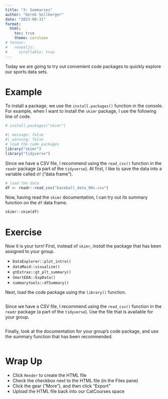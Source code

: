 ```yaml
---
title: "3: Summaries"
author: "Derek Sollberger"
date: "2023-08-31"
format:
  html:
    toc: true
    theme: cerulean
# format:
#   revealjs:
#     scrollable: true
---
```


Today we are going to try out convenient code packages to quickly explore our sports data sets.

# Example

To install a package, we use the `install.packages()` function in the console.  For example, when I want to install the `skimr` package, I use the following line of code.

```r
# install.packages("skimr")
```

```r
#| message: false
#| warning: false
# load the code packages
library("skimr")
library("tidyverse")
```

Since we have a CSV file, I recommend using the `read_csv()` function in the `readr` package (a part of the `tidyverse`).  At first, I like to save the data into a variable called `df` ("data frame").

```r
# load the data
df <- readr::read_csv("baseball_data_90s.csv")
```

Now, having read the `skimr` documentation, I can try out its summary function on the `df` data frame.

```r
skimr::skim(df)
```


# Exercise

Now it is your turn!  First, instead of `skimr`, *install* the package that has been assigned to your group.

* `DataExplorer::plot_intro()`
* `dataMaid::visualize()`
* `gtExtras::gt_plt_summary()`
* `SmartEDA::ExpData()`
* `summarytools::dfSummary()`

Next, load the code package using the `library()` function.

```r

```

Since we have a CSV file, I recommend using the `read_csv()` function in the `readr` package (a part of the `tidyverse`).  Use the file that is available for your group.

```r

```

Finally, look at the documentation for your group's code package, and use the summary function that has been recommended.

```r

```

# Wrap Up

* Click `Render` to create the HTML file
* Check the checkbox next to the HTML file (in the Files pane)
* Click the gear ("More"), and then click "Export"
* Upload the HTML file back into our CatCourses space